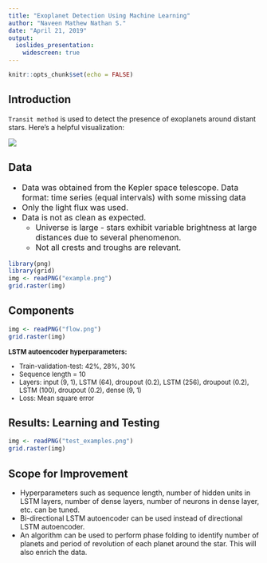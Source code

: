 ```yaml
---
title: "Exoplanet Detection Using Machine Learning"
author: "Naveen Mathew Nathan S."
date: "April 21, 2019"
output:
  ioslides_presentation:
    widescreen: true
---
```


```r
knitr::opts_chunk$set(echo = FALSE)
```

## Introduction

`Transit method` is used to detect the presence of exoplanets around distant stars. Here's a helpful visualization:

![](transitgif2.gif)

## Data

<font size="3">

- Data was obtained from the Kepler space telescope. Data format: time series (equal intervals) with some missing data
- Only the light flux was used.
- Data is not as clean as expected.
    - Universe is large - stars exhibit variable brightness at large distances due to several phenomenon.
    - Not all crests and troughs are relevant.

</font>

```r
library(png)
library(grid)
img <- readPNG("example.png")
grid.raster(img)
```

## Components

```r
img <- readPNG("flow.png")
grid.raster(img)
```

<font size="2">

**LSTM autoencoder hyperparameters:**

- Train-validation-test: 42%, 28%, 30%
- Sequence length = 10
- Layers: input (9, 1), LSTM (64), droupout (0.2), LSTM (256), droupout (0.2), LSTM (100), droupout (0.2), dense (9, 1)
- Loss: Mean square error

</font>

## Results: Learning and Testing

```r
img <- readPNG("test_examples.png")
grid.raster(img)
```

## Scope for Improvement

- Hyperparameters such as sequence length, number of hidden units in LSTM layers, number of dense layers, number of neurons in dense layer, etc. can be tuned.
- Bi-directional LSTM autoencoder can be used instead of directional LSTM autoencoder.
- An algorithm can be used to perform phase folding to identify number of planets and period of revolution of each planet around the star. This will also enrich the data.